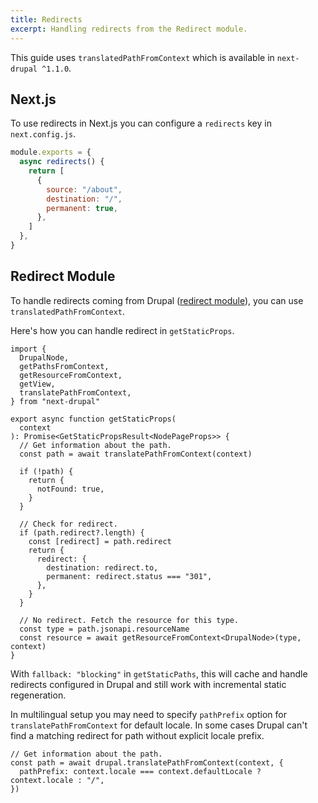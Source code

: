 ```yaml
---
title: Redirects
excerpt: Handling redirects from the Redirect module.
---
```


<Callout>

This guide uses `translatedPathFromContext` which is available in `next-drupal ^1.1.0`.

</Callout>

## Next.js

To use redirects in Next.js you can configure a `redirects` key in `next.config.js`.

```js title=next.config.js
module.exports = {
  async redirects() {
    return [
      {
        source: "/about",
        destination: "/",
        permanent: true,
      },
    ]
  },
}
```

## Redirect Module

To handle redirects coming from Drupal ([redirect module](https://www.drupal.org/project/redirect)), you can use `translatedPathFromContext`.

Here's how you can handle redirect in `getStaticProps`.

```tsx title=pages/[...slug].tsx
import {
  DrupalNode,
  getPathsFromContext,
  getResourceFromContext,
  getView,
  translatePathFromContext,
} from "next-drupal"

export async function getStaticProps(
  context
): Promise<GetStaticPropsResult<NodePageProps>> {
  // Get information about the path.
  const path = await translatePathFromContext(context)

  if (!path) {
    return {
      notFound: true,
    }
  }

  // Check for redirect.
  if (path.redirect?.length) {
    const [redirect] = path.redirect
    return {
      redirect: {
        destination: redirect.to,
        permanent: redirect.status === "301",
      },
    }
  }

  // No redirect. Fetch the resource for this type.
  const type = path.jsonapi.resourceName
  const resource = await getResourceFromContext<DrupalNode>(type, context)
}
```

With `fallback: "blocking"` in `getStaticPaths`, this will cache and handle redirects configured in Drupal and still work with incremental static regeneration.

In multilingual setup you may need to specify `pathPrefix` option for `translatePathFromContext` for default locale.
In some cases Drupal can't find a matching redirect for path without explicit locale prefix.

```tsx
// Get information about the path.
const path = await drupal.translatePathFromContext(context, {
  pathPrefix: context.locale === context.defaultLocale ? context.locale : "/",
})
```
